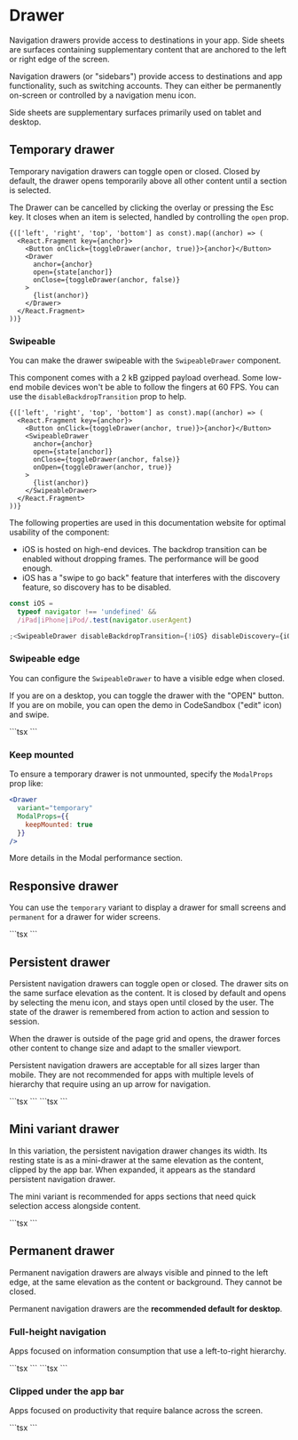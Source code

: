 
# Drawer

<p className="description">
  Navigation drawers provide access to destinations in your app. Side sheets are
  surfaces containing supplementary content that are anchored to the left or
  right edge of the screen.
</p>

Navigation drawers (or "sidebars") provide access to destinations and app functionality, such as switching accounts. They can either be permanently on-screen or controlled by a navigation menu icon.

Side sheets are supplementary surfaces primarily used on tablet and desktop.

## Temporary drawer

Temporary navigation drawers can toggle open or closed. Closed by default, the drawer opens temporarily above all other content until a section is selected.

The Drawer can be cancelled by clicking the overlay or pressing the Esc key.
It closes when an item is selected, handled by controlling the `open` prop.

<TemporaryDrawer />
    
```tsx
{(['left', 'right', 'top', 'bottom'] as const).map((anchor) => (
  <React.Fragment key={anchor}>
    <Button onClick={toggleDrawer(anchor, true)}>{anchor}</Button>
    <Drawer
      anchor={anchor}
      open={state[anchor]}
      onClose={toggleDrawer(anchor, false)}
    >
      {list(anchor)}
    </Drawer>
  </React.Fragment>
))}
```

### Swipeable

You can make the drawer swipeable with the `SwipeableDrawer` component.

This component comes with a 2 kB gzipped payload overhead.
Some low-end mobile devices won't be able to follow the fingers at 60 FPS.
You can use the `disableBackdropTransition` prop to help.

<SwipeableTemporaryDrawer />
    
```tsx
{(['left', 'right', 'top', 'bottom'] as const).map((anchor) => (
  <React.Fragment key={anchor}>
    <Button onClick={toggleDrawer(anchor, true)}>{anchor}</Button>
    <SwipeableDrawer
      anchor={anchor}
      open={state[anchor]}
      onClose={toggleDrawer(anchor, false)}
      onOpen={toggleDrawer(anchor, true)}
    >
      {list(anchor)}
    </SwipeableDrawer>
  </React.Fragment>
))}
```

The following properties are used in this documentation website for optimal usability of the component:

- iOS is hosted on high-end devices.
  The backdrop transition can be enabled without dropping frames.
  The performance will be good enough.
- iOS has a "swipe to go back" feature that interferes
  with the discovery feature, so discovery has to be disabled.

```jsx
const iOS =
  typeof navigator !== 'undefined' &&
  /iPad|iPhone|iPod/.test(navigator.userAgent)

;<SwipeableDrawer disableBackdropTransition={!iOS} disableDiscovery={iOS} />
```

### Swipeable edge

You can configure the `SwipeableDrawer` to have a visible edge when closed.

If you are on a desktop, you can toggle the drawer with the "OPEN" button.
If you are on mobile, you can open the demo in CodeSandbox ("edit" icon) and swipe.

<DemoFrame>
  <SwipeableEdgeDrawer />
</DemoFrame>
```tsx
<SwipeableEdgeDrawer />
```

### Keep mounted

To ensure a temporary drawer is not unmounted, specify the `ModalProps` prop like:

```jsx
<Drawer
  variant="temporary"
  ModalProps={{
    keepMounted: true
  }}
/>
```

More details in the Modal performance section.

## Responsive drawer

You can use the `temporary` variant to display a drawer for small screens and `permanent` for a drawer for wider screens.

<DemoFrame>
  <ResponsiveDrawer />
</DemoFrame>
```tsx
<ResponsiveDrawer />
```

## Persistent drawer

Persistent navigation drawers can toggle open or closed.
The drawer sits on the same surface elevation as the content.
It is closed by default and opens by selecting the menu icon, and stays open until closed by the user.
The state of the drawer is remembered from action to action and session to session.

When the drawer is outside of the page grid and opens, the drawer forces other content to change size and adapt to the smaller viewport.

Persistent navigation drawers are acceptable for all sizes larger than mobile.
They are not recommended for apps with multiple levels of hierarchy that require using an up arrow for navigation.

<DemoFrame>
  <PersistentDrawerLeft />
</DemoFrame>
```tsx
<PersistentDrawerLeft />
```

<DemoFrame>
  <PersistentDrawerRight />
</DemoFrame>
```tsx
<PersistentDrawerRight />
```

## Mini variant drawer

In this variation, the persistent navigation drawer changes its width.
Its resting state is as a mini-drawer at the same elevation as the content, clipped by the app bar.
When expanded, it appears as the standard persistent navigation drawer.

The mini variant is recommended for apps sections that need quick selection access alongside content.

<DemoFrame>
  <MiniDrawer />
</DemoFrame>
```tsx
<MiniDrawer />
```

## Permanent drawer

Permanent navigation drawers are always visible and pinned to the left edge, at the same elevation as the content or background. They cannot be closed.

Permanent navigation drawers are the **recommended default for desktop**.

### Full-height navigation

Apps focused on information consumption that use a left-to-right hierarchy.

<DemoFrame>
  <PermanentDrawerLeft />
</DemoFrame>
```tsx
<PermanentDrawerLeft />
```

<DemoFrame>
  <PermanentDrawerRight />
</DemoFrame>
```tsx
<PermanentDrawerRight />
```

### Clipped under the app bar

Apps focused on productivity that require balance across the screen.

<DemoFrame>
  <ClippedDrawer />
</DemoFrame>
```tsx
<ClippedDrawer />
```
